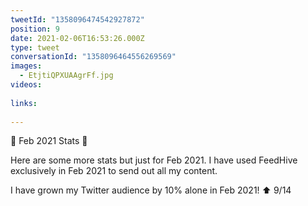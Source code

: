 ```yaml
---
tweetId: "1358096474542927872"
position: 9
date: 2021-02-06T16:53:26.000Z
type: tweet
conversationId: "1358096464556269569"
images:
  - EtjtiQPXUAAgrFf.jpg
videos:
  
links:
  
---
```

💯 Feb 2021 Stats 💯

Here are some more stats but just for Feb 2021. I have used FeedHive exclusively in Feb 2021 to send out all my content.

I have grown my Twitter audience by 10% alone in Feb 2021! ⬆️ 9/14 
